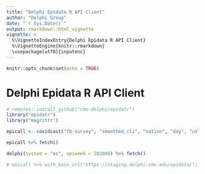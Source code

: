 ```yaml
---
title: "Delphi Epidata R API Client"
author: "Delphi Group"
date: "`r Sys.Date()`"
output: rmarkdown::html_vignette
vignette: >
  %\VignetteIndexEntry{Delphi Epidata R API Client}
  %\VignetteEngine{knitr::rmarkdown}
  \usepackage[utf8]{inputenc}
---
```


```r
knitr::opts_chunk$set(echo = TRUE)
```

# Delphi Epidata R API Client

```r
# remotes::install_github("cmu-delphi/epidatr")
library("epidatr")
library("magrittr")
```


```r
epicall <- covidcast("fb-survey", "smoothed_cli", "nation", "day", "us", epirange(20210405, 20210410))
```


```r
epicall %>% fetch()
```

```r
delphi(system = "ec", epiweek = 202006) %>% fetch()
```

```r
# epicall %>% with_base_url("https://staging.delphi.cmu.edu/epidata/") %>% fetch_tbl()
```
